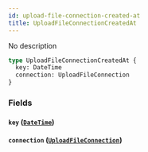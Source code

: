 ```yaml
---
id: upload-file-connection-created-at
title: UploadFileConnectionCreatedAt
---
```


No description

```graphql
type UploadFileConnectionCreatedAt {
  key: DateTime
  connection: UploadFileConnection
}
```

### Fields

#### `key` ([`DateTime`](/v1/scalars/date-time))

#### `connection` ([`UploadFileConnection`](/v1/objects/upload-file-connection))
